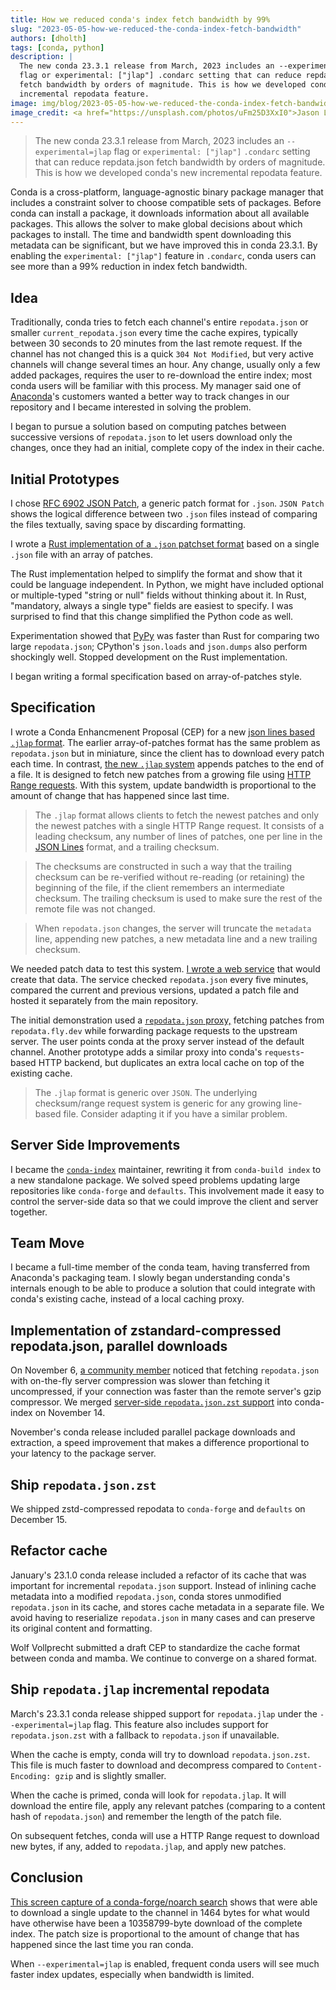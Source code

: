 ```yaml
---
title: How we reduced conda's index fetch bandwidth by 99%
slug: "2023-05-05-how-we-reduced-the-conda-index-fetch-bandwidth"
authors: [dholth]
tags: [conda, python]
description: |
  The new conda 23.3.1 release from March, 2023 includes an --experimental=jlap
  flag or experimental: ["jlap"] .condarc setting that can reduce repdata.json
  fetch bandwidth by orders of magnitude. This is how we developed conda's new
  incremental repodata feature.
image: img/blog/2023-05-05-how-we-reduced-the-conda-index-fetch-bandwidth/banner-image.jpg
image_credit: <a href="https://unsplash.com/photos/uFm25D3XxI0">Jason Leung on Unsplash</a>
---
```


> The new conda 23.3.1 release from March, 2023 includes an `--experimental=jlap` flag or `experimental: ["jlap"]` `.condarc` setting that can reduce repdata.json fetch bandwidth by orders of magnitude. This is how we developed conda's new incremental repodata feature.

Conda is a cross-platform, language-agnostic binary package manager that includes a constraint solver to choose compatible sets of packages. Before conda can install a package, it downloads information about all available packages. This allows the solver to make global decisions about which packages to install. The time and bandwidth spent downloading this metadata can be significant, but we have improved this in conda 23.3.1. By enabling the `experimental: ["jlap"]` feature in `.condarc`, conda users can see more than a 99% reduction in index fetch bandwidth.

<!-- truncate -->

## Idea

Traditionally, conda tries to fetch each channel's entire `repodata.json` or smaller `current_repodata.json` every time the cache expires, typically between 30 seconds to 20 minutes from the last remote request. If the channel has not changed this is a quick `304 Not Modified`, but very active channels will change several times an hour. Any change, usually only a few added packages, requires the user to re-download the entire index; most conda users will be familiar with this process. My manager said one of [Anaconda](https://www.anaconda.com/)'s customers wanted a better way to track changes in our repository and I became interested in solving the problem.

I began to pursue a solution based on computing patches between successive versions of `repodata.json` to let users download only the changes, once they had an initial, complete copy of the index in their cache.

## Initial Prototypes

I chose [RFC 6902 JSON Patch](https://datatracker.ietf.org/doc/html/rfc6902), a generic patch format for `.json`. `JSON Patch` shows the logical difference between two `.json` files instead of comparing the files textually, saving space by discarding formatting.

I wrote a [Rust implementation of a `.json` patchset format](https://github.com/dholth/jdiff) based on a single `.json` file with an array of patches.

The Rust implementation helped to simplify the format and show that it could be language independent. In Python, we might have included optional or multiple-typed "string or null" fields without thinking about it. In Rust, "mandatory, always a single type" fields are easiest to specify. I was surprised to find that this change simplified the Python code as well.

Experimentation showed that [PyPy](https://www.pypy.org/) was faster than Rust for comparing two large `repodata.json`; CPython's `json.loads` and `json.dumps` also perform shockingly well. Stopped development on the Rust implementation.

I began writing a formal specification based on array-of-patches style.

## Specification

I wrote a Conda Enhancmenent Proposal (CEP) for a new [json lines based `.jlap` format](https://github.com/conda-incubator/ceps/pull/20/files). The earlier array-of-patches format has the same problem as `repodata.json` but in miniature, since the client has to download every patch each time. In contrast, [the new `.jlap` system](https://github.com/conda-incubator/ceps/pull/20/files) appends patches to the end of a file. It is designed to fetch new patches from a growing file using [HTTP Range requests](https://developer.mozilla.org/en-US/docs/Web/HTTP/Headers/Range). With this system, update bandwidth is proportional to the amount of change that has happened since last time.

> The `.jlap` format allows clients to fetch the newest patches and only the newest patches with a single HTTP Range request. It consists of a leading checksum, any number of lines of patches, one per line in the [JSON Lines](https://jsonlines.readthedocs.io/en/latest/) format, and a trailing checksum.

> The checksums are constructed in such a way that the trailing checksum can be re-verified without re-reading (or retaining) the beginning of the file, if the client remembers an intermediate checksum. The trailing checksum is used to make sure the rest of the remote file was not changed.

> When `repodata.json` changes, the server will truncate the `metadata` line, appending new patches, a new metadata line and a new trailing checksum.

We needed patch data to test this system. [I wrote a web service](https://github.com/dholth/repodata-fly) that would create that data. The service checked `repodata.json` every five minutes, compared the current and previous versions, updated a patch file and hosted it separately from the main repository.

The initial demonstration used a [`repodata.json` proxy,](https://github.com/dholth/repodata-fly/blob/main/app/repodata_proxy.py) fetching patches from `repodata.fly.dev` while forwarding package requests to the upstream server. The user points conda at the proxy server instead of the default channel. Another prototype adds a similar proxy into conda's `requests`-based HTTP backend, but duplicates an extra local cache on top of the existing cache.

> The `.jlap` format is generic over `JSON`. The underlying checksum/range request system is generic for any growing line-based file. Consider adapting it if you have a similar problem.

## Server Side Improvements

I became the [`conda-index`](https://github.com/conda/conda-index) maintainer, rewriting it from `conda-build index` to a new standalone package. We solved speed problems updating large repositories like `conda-forge` and `defaults`. This involvement made it easy to control the server-side data so that we could improve the client and server together.

## Team Move

I became a full-time member of the conda team, having transferred from Anaconda's packaging team. I slowly began understanding conda's internals enough to be able to produce a solution that could integrate with conda's existing cache, instead of a local caching proxy.

## Implementation of zstandard-compressed repodata.json, parallel downloads

On November 6, [a community member](https://github.com/conda/infrastructure/issues/648) noticed that fetching `repodata.json` with on-the-fly server compression was slower than fetching it uncompressed, if your connection was faster than the remote server's gzip compressor. We merged [server-side `repodata.json.zst` support](https://github.com/conda/conda-index/pull/65) into conda-index on November 14.

November's conda release included parallel package downloads and extraction, a speed improvement that makes a difference proportional to your latency to the package server.

## Ship `repodata.json.zst`

We shipped zstd-compressed repodata to `conda-forge` and `defaults` on December 15.

## Refactor cache

January's 23.1.0 conda release included a refactor of its cache that was important for incremental `repodata.json` support. Instead of inlining cache metadata into a modified `repodata.json`, conda stores unmodified `repodata.json` in its cache, and stores cache metadata in a separate file. We avoid having to reserialize `repodata.json` in many cases and can preserve its original content and formatting.

Wolf Vollprecht submitted a draft CEP to standardize the cache format between conda and mamba. We continue to converge on a shared format.

## Ship `repodata.jlap` incremental repodata

March's 23.3.1 conda release shipped support for `repodata.jlap` under the `--experimental=jlap` flag. This feature also includes support for `repodata.json.zst` with a fallback to `repodata.json` if unavailable.

When the cache is empty, conda will try to download `repodata.json.zst`. This file is much faster to download and decompress compared to `Content-Encoding: gzip` and is slightly smaller.

When the cache is primed, conda will look for `repodata.jlap`. It will download the entire file, apply any relevant patches (comparing to a content hash of `repodata.json`) and remember the length of the patch file.

On subsequent fetches, conda will use a HTTP Range request to download new bytes, if any, added to `repodata.jlap`, and apply new patches.

## Conclusion

[This screen capture of a conda-forge/noarch search](https://asciinema.org/a/574800) shows that were able to download a single update to the channel in 1464 bytes for what would have otherwise have been a 10358799-byte download of the complete index. The patch size is proportional to the amount of change that has happened since the last time you ran conda.

When `--experimental=jlap` is enabled, frequent conda users will see much faster index updates, especially when bandwidth is limited.
